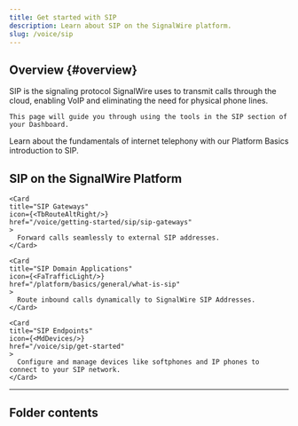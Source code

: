 ```yaml
---
title: Get started with SIP
description: Learn about SIP on the SignalWire platform.
slug: /voice/sip
---
```



## Overview {#overview}

<div className="row">
  
  <div className="col col--6">
    <Tooltips tip="Session Initiation Protocol">SIP</Tooltips> 
    is the signaling protocol SignalWire uses to transmit calls through the cloud, enabling 
    <Tooltips tip="Voice over IP">VoIP</Tooltips>
    and eliminating the need for physical phone lines. 
    
    This page will guide you through using the tools in the SIP section of your Dashboard.
  </div>
  
  <div className="col col--6">
    <Card 
    title="SIP basics"
    href="/platform/basics/general/what-is-sip"
    >
      Learn about the fundamentals of internet telephony with our Platform Basics introduction to SIP.
    </Card>
  </div>
  
</div>

## SIP on the SignalWire Platform

<CardGroup cols="3">

    <Card 
    title="SIP Gateways"
    icon={<TbRouteAltRight/>}
    href="/voice/getting-started/sip/sip-gateways"
    >
      Forward calls seamlessly to external SIP addresses.
    </Card>

    <Card 
    title="SIP Domain Applications"
    icon={<FaTrafficLight/>}
    href="/platform/basics/general/what-is-sip"
    >
      Route inbound calls dynamically to SignalWire SIP Addresses.
    </Card>

    <Card 
    title="SIP Endpoints"
    icon={<MdDevices/>}
    href="/voice/sip/get-started"
    >
      Configure and manage devices like softphones and IP phones to connect to your SIP network.
    </Card>

</CardGroup>

---

## Folder contents

<DocCardList />
